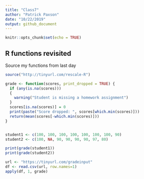 ```yaml
---
title: "Class7"
author: "Patrick Paxson"
date: "10/22/2019"
output: github_document
---
```


```r
knitr::opts_chunk$set(echo = TRUE)
```

## R functions revisited

Source my functions from last day

```r
source("http://tinyurl.com/rescale-R")
```


```r
grade <- function(scores, print_dropped = TRUE) {
  if (any(is.na(scores)))
  {
    warning("Student is missing a homework assignment")
  }
  scores[is.na(scores)] = 0
  print(paste("Score dropped: ", scores[which.min(scores)]))
  return(mean(scores[-which.min(scores)]))
}


student1 <- c(100, 100, 100, 100, 100, 100, 100, 90)
student2 <- c(100, NA, 90, 90, 90, 90, 97, 80)

print(grade(student1))
print(grade(student2))

url <- "https://tinyurl.com/gradeinput"
df <- read.csv(url, row.names=1)
apply(df, 1, grade)
```